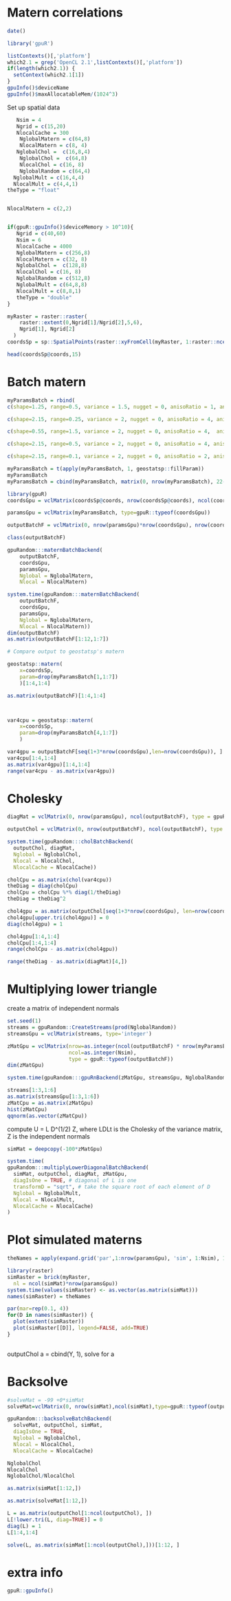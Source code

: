 <!--
%\VignetteEngine{knitr::knitr}
%\VignetteIndexEntry{Matern correlations}
-->


# Matern correlations

```r
date()
```



```r
library('gpuR')
```


```r
listContexts()[,'platform']
which2.1 = grep('OpenCL 2.1',listContexts()[,'platform'])
if(length(which2.1)) {
  setContext(which2.1[1])
}
gpuInfo()$deviceName
gpuInfo()$maxAllocatableMem/(1024^3)
```

Set up spatial data

```r

   Nsim = 4
   Ngrid = c(15,20)
   NlocalCache = 300
    NglobalMatern = c(64,8) 
    NlocalMatern = c(8, 4)
   NglobalChol =  c(16,8,4)
    NglobalChol =  c(64,8)
    NlocalChol = c(16, 8)
    NglobalRandom = c(64,4)
  NglobalMult = c(16,4,4)   
  NlocalMult = c(4,4,1)   
theType = "float"


NlocalMatern = c(2,2)


if(gpuR::gpuInfo()$deviceMemory > 10^10){
   Ngrid = c(40,60)
   Nsim = 6
   NlocalCache = 4000
   NglobalMatern = c(256,8) 
   NlocalMatern = c(32, 8)
   NglobalChol =  c(128,8)
   NlocalChol = c(16, 8)
   NglobalRandom = c(512,8)
   NglobalMult = c(64,8,8)   
   NlocalMult = c(8,8,1)
   theType = "double"
}

myRaster = raster::raster(
    raster::extent(0,Ngrid[1]/Ngrid[2],5,6),
    Ngrid[1], Ngrid[2]
  )
coordsSp = sp::SpatialPoints(raster::xyFromCell(myRaster, 1:raster::ncell(myRaster)))

head(coordsSp@coords,15)

```



# Batch matern

```r
myParamsBatch = rbind(
c(shape=1.25, range=0.5, variance = 1.5, nugget = 0, anisoRatio = 1, anisoAngleRadians = 0), 

c(shape=2.15, range=0.25, variance = 2, nugget = 0, anisoRatio = 4, anisoAngleRadians = pi/7),

c(shape=0.55, range=1.5, variance = 2, nugget = 0, anisoRatio = 4,  anisoAngleRadians = pi/7),

c(shape=2.15, range=0.5, variance = 2, nugget = 0, anisoRatio = 4, anisoAngleRadians = -pi/7),

c(shape=2.15, range=0.1, variance = 2, nugget = 0, anisoRatio = 2, anisoAngleRadians = pi/4))

myParamsBatch = t(apply(myParamsBatch, 1, geostatsp::fillParam))
myParamsBatch
myParamsBatch = cbind(myParamsBatch, matrix(0, nrow(myParamsBatch), 22-ncol(myParamsBatch)))

```

```r
library(gpuR)
coordsGpu = vclMatrix(coordsSp@coords, nrow(coordsSp@coords), ncol(coordsSp@coords), type=theType)

paramsGpu = vclMatrix(myParamsBatch, type=gpuR::typeof(coordsGpu))

outputBatchF = vclMatrix(0, nrow(paramsGpu)*nrow(coordsGpu), nrow(coordsGpu), type=gpuR::typeof(paramsGpu))

class(outputBatchF)
```



```r
gpuRandom:::maternBatchBackend(
    outputBatchF,
    coordsGpu, 
    paramsGpu,  
    Nglobal = NglobalMatern, 
    Nlocal = NlocalMatern)

system.time(gpuRandom:::maternBatchBackend(
    outputBatchF,
    coordsGpu, 
    paramsGpu,  
    Nglobal = NglobalMatern, 
    Nlocal = NlocalMatern))
dim(outputBatchF)
as.matrix(outputBatchF[1:12,1:7])
```



```r
# Compare output to geostatsp's matern

geostatsp::matern(
    x=coordsSp,
    param=drop(myParamsBatch[1,1:7])
    )[1:4,1:4]

as.matrix(outputBatchF)[1:4,1:4]



var4cpu = geostatsp::matern(
    x=coordsSp,
    param=drop(myParamsBatch[4,1:7])
    )

var4gpu = outputBatchF[seq(1+3*nrow(coordsGpu),len=nrow(coordsGpu)), ]
var4cpu[1:4,1:4]
as.matrix(var4gpu)[1:4,1:4]
range(var4cpu - as.matrix(var4gpu))
```

# Cholesky


```r
diagMat = vclMatrix(0, nrow(paramsGpu), ncol(outputBatchF), type = gpuR::typeof(outputBatchF))

outputChol = vclMatrix(0, nrow(outputBatchF), ncol(outputBatchF), type = gpuR::typeof(outputBatchF))

system.time(gpuRandom:::cholBatchBackend(
  outputChol, diagMat, 
  Nglobal = NglobalChol,
  Nlocal = NlocalChol,
  NlocalCache = NlocalCache))
```

```r
cholCpu = as.matrix(chol(var4cpu))
theDiag = diag(cholCpu)
cholCpu = cholCpu %*% diag(1/theDiag)
theDiag = theDiag^2

chol4gpu = as.matrix(outputChol[seq(1+3*nrow(coordsGpu), len=nrow(coordsGpu)),])
chol4gpu[upper.tri(chol4gpu)] = 0
diag(chol4gpu) = 1

chol4gpu[1:4,1:4]
cholCpu[1:4,1:4]
range(cholCpu - as.matrix(chol4gpu))

range(theDiag - as.matrix(diagMat)[4,])
```

# Multiplying lower triangle


create a matrix of independent normals


```r
set.seed(1)
streams = gpuRandom::CreateStreams(prod(NglobalRandom))
streamsGpu = vclMatrix(streams, type='integer')

zMatGpu = vclMatrix(nrow=as.integer(ncol(outputBatchF) * nrow(myParamsBatch)),
                    ncol=as.integer(Nsim),
                    type = gpuR::typeof(outputBatchF))
dim(zMatGpu)

system.time(gpuRandom:::gpuRnBackend(zMatGpu, streamsGpu, NglobalRandom, "normal"))

```

```r
streams[1:3,1:6]
as.matrix(streamsGpu[1:3,1:6])
zMatCpu = as.matrix(zMatGpu)
hist(zMatCpu)
qqnorm(as.vector(zMatCpu))
```




compute U = L D^(1/2) Z, where LDLt is the Cholesky of the variance matrix, Z is the independent normals

```r
simMat = deepcopy(-100*zMatGpu)

system.time(
gpuRandom:::multiplyLowerDiagonalBatchBackend(
  simMat, outputChol, diagMat, zMatGpu,
  diagIsOne = TRUE, # diagonal of L is one
  transformD = "sqrt", # take the square root of each element of D
  Nglobal = NglobalMult,
  Nlocal = NlocalMult,
  NlocalCache = NlocalCache)
)
```



# Plot simulated materns

```r
theNames = apply(expand.grid('par',1:nrow(paramsGpu), 'sim', 1:Nsim), 1, paste, collapse='')
```

```r
library(raster)
simRaster = brick(myRaster, 
  nl = ncol(simMat)*nrow(paramsGpu))
system.time(values(simRaster) <- as.vector(as.matrix(simMat)))
names(simRaster) = theNames
```

```r
par(mar=rep(0.1, 4))
for(D in names(simRaster)) {
  plot(extent(simRaster))
  plot(simRaster[[D]], legend=FALSE, add=TRUE)
}
  
```



outputChol a = cbind(Y, 1), solve for a

# Backsolve

```r
  
#solveMat = -99 +0*simMat
solveMat=vclMatrix(0, nrow(simMat),ncol(simMat),type=gpuR::typeof(outputChol))

gpuRandom:::backsolveBatchBackend(
  solveMat, outputChol, simMat, 
  diagIsOne = TRUE,   
  Nglobal = NglobalChol,
  Nlocal = NlocalChol,
  NlocalCache = NlocalCache)

NglobalChol
NlocalChol
NglobalChol/NlocalChol

as.matrix(simMat[1:12,])

as.matrix(solveMat[1:12,])

L = as.matrix(outputChol[1:ncol(outputChol), ])
L[!lower.tri(L, diag=TRUE)] = 0
diag(L) = 1
L[1:4,1:4]

solve(L, as.matrix(simMat[1:ncol(outputChol),]))[1:12, ]

```





# extra info

```r
gpuR::gpuInfo()
```





